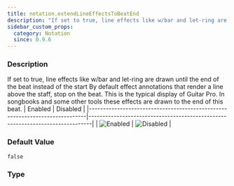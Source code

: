 ```yaml
---
title: notation.extendLineEffectsToBeatEnd
description: "If set to true, line effects like w/bar and let-ring are drawn until the end of the beat instead of the start"
sidebar_custom_props:
  category: Notation
  since: 0.9.6
---
```




<SettingsHeader />

### Description
If set to true, line effects like w/bar and let-ring are drawn until the end of the beat instead of the start By default effect annotations that render a line above the staff, stop on the beat. This is the typical display of Guitar Pro. In songbooks and some other tools
these effects are drawn to the end of this beat.
| Enabled                                                                     | Disabled                                                                      |
|-----------------------------------------------------------------------------|-------------------------------------------------------------------------------|
| ![Enabled](/img/reference/property/extendlineeffectstobeatend-enabled.png) | ![Disabled](/img/reference/property/extendlineeffectstobeatend-disabled.png) |


### Default Value

`false`

### Type

<CodeBadge type="js" name="boolean" /><CodeBadge type="net" name="bool" /><CodeBadge type="android" name="Boolean" />